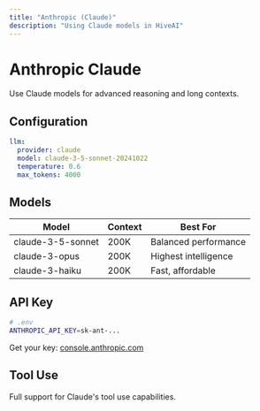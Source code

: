 ```yaml
---
title: "Anthropic (Claude)"
description: "Using Claude models in HiveAI"
---
```


# Anthropic Claude

Use Claude models for advanced reasoning and long contexts.

## Configuration

```yaml
llm:
  provider: claude
  model: claude-3-5-sonnet-20241022
  temperature: 0.6
  max_tokens: 4000
```

## Models

| Model | Context | Best For |
|-------|---------|----------|
| claude-3-5-sonnet | 200K | Balanced performance |
| claude-3-opus | 200K | Highest intelligence |
| claude-3-haiku | 200K | Fast, affordable |

## API Key

```bash
# .env
ANTHROPIC_API_KEY=sk-ant-...
```

Get your key: [console.anthropic.com](https://console.anthropic.com)

## Tool Use

Full support for Claude's tool use capabilities.
